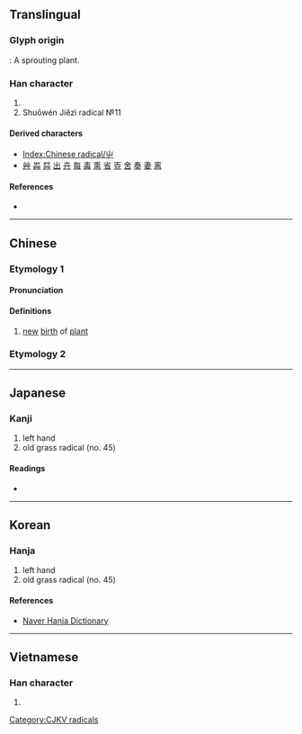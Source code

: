 {{also|Ψ|Ѱ}}
{{character info/new}}
{{character info/new|codepoint=0xFA3C}}
{{character info/new|codepoint=0x2F878}}

==Translingual==
{{stroke order|type=animate}}

===Glyph origin===
{{Han etyl}}
{{liushu|p}}: A sprouting plant.

===Han character===
{{Han char|rn=45|rad=屮|as=00|sn=3|four=22407|canj=UL|ids=⿻凵丨<small>(GTK)</small>,⿻凵丿<small>(J)</small>}}

# {{mul-kangxi radical-def}}
# Shuōwén Jiězì radical №11

====Derived characters====
* [[Index:Chinese radical/屮]]
* [[艸]] [[芔]] [[茻]] [[出]] [[卉]] [[每]] [[毒]] [[熏]] [[省]] [[壴]] [[舍]] [[奏]] [[妻]] [[离]]

====References====
* {{Han ref|kx=0304.100|dkj=07826|dj=0603.040|hdz=21021.030|uh=5C6E|ud=23662|bh=C94B|bd=51531}}

----

==Chinese==
{{zh-forms}}

===Etymology 1===

====Pronunciation====
{{zh-pron
|m=chè
|c=cit3
|h=pfs=chhe̍t
|mn=thiat
|w=
|mc=y
|oc=y
|ma=|ma2=
|cat=n
}}

====Definitions====
{{zh-hanzi}}

# [[new]] [[birth]] of [[plant]]

===Etymology 2===
{{zh-see|艸|a}}

----

==Japanese==

===Kanji===
{{ja-kanji|grade=|rs=屮00}}

# left hand
# old grass radical (no. 45)

====Readings====
* {{ja-readings|on=[[さ]] (sa)|kun=[[ひだり]] (hidari), [[ひだりて]] (hidarite)}}

----

==Korean==

===Hanja===
{{ko-hanja|hangeul=철|rv=cheol|mr=chŏl|y=chel|eumhun=싹날|ehrv=ssaknal}}

# left hand
# old grass radical (no. 45)

====References====
* [http://hanja.naver.com/hanja?q=%E5%B1%AE Naver Hanja Dictionary]

----

==Vietnamese==

===Han character===
{{vi-hantu|[[triệt]]|rs=屮00}}

# {{defn|lang=vi|sort=屮00}}

[[Category:CJKV radicals]]